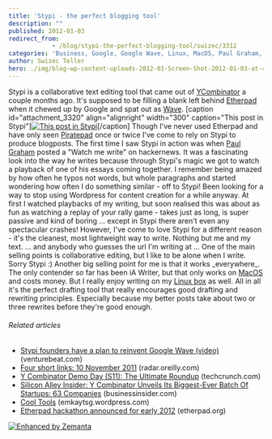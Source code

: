```yaml
---
title: 'Stypi - the perfect blogging tool'
description: ""
published: 2012-01-03
redirect_from: 
            - /blog/stypi-the-perfect-blogging-tool/swizec/3312
categories: 'Business, Google, Google Wave, Linux, MacOS, Paul Graham, Startups, Stypi, Y Combinator'
author: Swizec Teller
hero: ./img/blog-wp-content-uploads-2012-01-Screen-Shot-2012-01-03-at-4.25.36-PM-300x214.png
---
```

Stypi is a collaborative text editing tool that came out of [YCombinator](http://www.ycombinator.com "Y Combinator") a couple months ago. It's supposed to be filling a blank left behind [Etherpad](http://etherpad.com/ "Etherpad test") when it chewed up by Google and spat out as [Wave](http://wave.google.com/ "Google Wave"). \[caption id="attachment_3320" align="alignright" width="300" caption="This post in Stypi"][![This post in Stypi](./img/blog-wp-content-uploads-2012-01-Screen-Shot-2012-01-03-at-4.25.36-PM-300x214.png "This post in Stypi")](http://swizec.com/blog/wp-content/uploads/2012/01/Screen-Shot-2012-01-03-at-4.25.36-PM.png)\[/caption] Though I've never used Etherpad and have only seen [Piratepad](http://piratepad.net/ "PiratePad") once or twice I've come to rely on Stypi to produce blogposts. The first time I saw Stypi in action was when [Paul Graham](http://paulgraham.com "Paul Graham (computer programmer)") posted a "Watch me write" on hackernews. It was a fascinating look into the way he writes because through Stypi's magic we got to watch a playback of one of his essays coming together. I remember being amazed by how often he typos not words, but whole paragraphs and started wondering how often I do something similar - off to Stypi! Been looking for a way to stop using Wordpress for content creation for a while anyway. At first I watched playbacks of my writing, but soon realised this was about as fun as watching a replay of your rally game - takes just as long, is super passive and kind of boring ... except in Stypi there aren't even any spectacular crashes! However, I've come to love Stypi for a different reason - it's the cleanest, most lightweight way to write. Nothing but me and my text. ... and anybody who guesses the url I'm writing at ... One of the main selling points is collaborative editing, but I like to be alone when I write. Sorry Stypi :) Another big selling point for me is that it works \_everywhere\_. The only contender so far has been iA Writer, but that only works on [MacOS](http://www.apple.com/macosx/ "Mac OS") and costs money. But I really enjoy writing on my [Linux box](http://www.kernel.org/ "Linux") as well. All in all it's the perfect drafting tool that really encourages good drafting and rewriting principles. Especially because my better posts take about two or three rewrites before they're good enough.

###### Related articles

- [Stypi founders have a plan to reinvent Google Wave (video)](http://venturebeat.com/2011/09/26/stypi/) (venturebeat.com)
- [Four short links: 10 November 2011](http://radar.oreilly.com/2011/11/four-short-links-10-november-2-2.html) (radar.oreilly.com)
- [Y Combinator Demo Day (S11): The Ultimate Roundup](http://techcrunch.com/2011/08/23/y-combinator-demo-day-the-ultimate-roundup/) (techcrunch.com)
- [Silicon Alley Insider: Y Combinator Unveils Its Biggest-Ever Batch Of Startups: 63 Companies](http://www.businessinsider.com/y-combinator-unveils-its-biggest-ever-batch-of-startups-63-companies-2011-8) (businessinsider.com)
- [Cool Tools](http://emkaytsg.wordpress.com/2011/10/30/cool-tools/) (emkaytsg.wordpress.com)
- [Etherpad hackathon announced for early 2012](http://etherpad.org/2011/12/06/etherpad-international-hackathon-2012/) (etherpad.org)

[![Enhanced by Zemanta](http://img.zemanta.com/zemified_e.png?x-id=b930305a-c73b-4500-9936-c43925223b20)](http://www.zemanta.com/ "Enhanced by Zemanta")